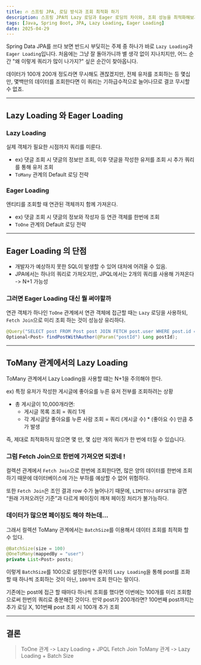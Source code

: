 ```yaml
---
title: 🔥 스프링 JPA, 로딩 방식과 조회 최적화 하기
description: 스프링 JPA의 Lazy 로딩과 Eager 로딩의 차이와, 조회 성능을 최적화해보자
tags: [Java, Spring Boot, JPA, Lazy Loading, Eager Loading]
date: 2025-04-29
---
```


Spring Data JPA를 쓰다 보면 반드시 부딪히는 주제 중 하나가 바로 `Lazy Loading`과 `Eager Loading`입니다.
처음에는 그냥 잘 돌아가니까 별 생각 없이 지나치지만, 어느 순간 "왜 이렇게 쿼리가 많이 나가지?" 싶은 순간이 찾아옵니다.

데이터가 100개 200개 정도라면 무시해도 괜찮겠지만, 전체 유저를 조회하는 등 몇십만, 몇백만의 데이터를 조회한다면 이 쿼리는 기하급수적으로 늘어나므로 결코 무시할 수 없죠.

***

## Lazy Loading 와 Eager Loading

### Lazy Loading
실제 객체가 필요한 시점까지 쿼리를 미룬다.

- ex) 댓글 조회 시 댓글의 정보만 조회, 이후 댓글을 작성한 유저를 조회 시 추가 쿼리를 통해 유저 조회
- `ToMany` 관계의 Default 로딩 전략

### Eager Loading
엔티티를 조회할 때 연관된 객체까지 함께 가져온다.

- ex) 댓글 조회 시 댓글의 정보와 작성자 등 연관 객체를 한번에 조회
- `ToOne` 관계의 Default 로딩 전략

***

## Eager Loading 의 단점

- 개발자가 예상하지 못한 SQL이 발생할 수 있어 대처에 어려울 수 있음.
- JPA에서는 하나의 쿼리로 가져오지만, JPQL에서는 2개의 쿼리를 사용해 가져온다 -> N+1 가능성

### 그러면 Eager Loading 대신 뭘 써야할까

연관 객체가 하나인 `ToOne` 관계에서 연관 객체에 접근할 때는 `Lazy` 로딩을 사용하되, `Fetch Join`으로 미리 조회 하는 것이 성능상 유리하다.

```java
@Query("SELECT post FROM Post post JOIN FETCH post.user WHERE post.id = :postId")
Optional<Post> findPostWithAuthor(@Param("postId") Long postId);
```
***

## ToMany 관계에서의 Lazy Loading

ToMany 관계에서 Lazy Loading을 사용할 떄는 N+1을 주의해야 한다.

ex) 특정 유저가 작성한 게시글에 좋아요를 누른 유저 전부를 조회하려는 상황
- 총 게시글이 10,000개라면:
  - 게시글 목록 조회 = 쿼리 1개
  - 각 게시글당 좋아요를 누른 사람 조회 = 쿼리 (게시글 수) * (좋아요 수) 만큼 추가 발생

즉, 제대로 최적화하지 않으면 몇 만, 몇 십만 개의 쿼리가 한 번에 터질 수 있습니다.

### 그럼 Fetch Join으로 한번에 가져오면 되겠네 !

컬렉션 관계에서 `Fetch Join`으로 한번에 조회한다면, 많은 양의 데이터를 한번에 조회하기 때문에 데이터베이스에 가는 부하를 예상할 수 없어 위험하다.

또한 `Fetch Join`은 조인 결과 row 수가 늘어나기 때문에, `LIMIT이나` `OFFSET을` 걸면 “원래 가져오려던 기준”과 다르게 페이징이 깨져 페이징 처리가 불가능하다.

### 데이터가 많으면 페이징도 해야 하는데...

그래서 컬렉션 ToMany 관계에서는 `BatchSize`를 이용해서 데이터 조회를 최적화 할 수 있다.

```java
@BatchSize(size = 100)
@OneToMany(mappedBy = "user")
private List<Post> posts;
```

이렇게 `BatchSize`를 100으로 설정한다면 유저의 `Lazy Loading`을 통해 post를 조화 할 때 하나씩 조회하는 것이 아닌, `100개씩` 조회 한다는 말이다.

기존에는 post에 접근 할 때마다 하나씩 조회를 했다면 이번에는 100개를 미리 조회함으로써 한번의 쿼리로 충분해진 것이다. 만약 post가 200개라면? 100번째 post까지는 추가 로딩 X, 101번째 post 조회 시 100개 추가 조회

***

## 결론

> ToOne 관계 -> Lazy Loading + JPQL Fetch Join
> ToMany 관계 -> Lazy Loading + Batch Size